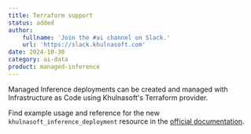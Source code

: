 ```yaml
---
title: Terraform support
status: added
author:
    fullname: 'Join the #ai channel on Slack.'
    url: 'https://slack.khulnasoft.com'
date: 2024-10-30
category: ai-data
product: managed-inference
---
```


Managed Inference deployments can be created and managed with Infrastructure as Code using Khulnasoft's Terraform provider. 

Find example usage and reference for the new `khulnasoft_inference_deployment` resource in the [official documentation](https://registry.terraform.io/providers/khulnasoft/khulnasoft/latest/docs/resources/inference_deployment).

